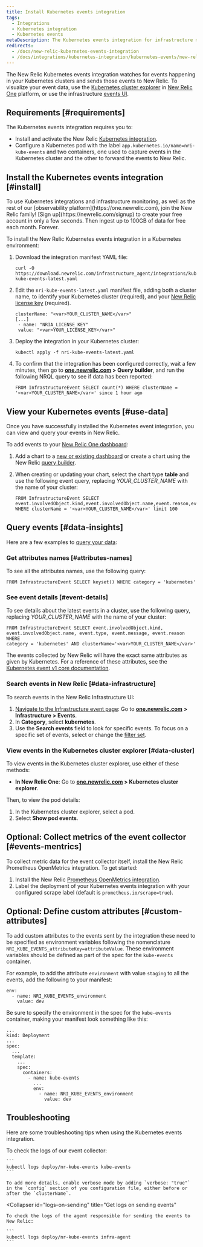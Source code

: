 ```yaml
---
title: Install Kubernetes events integration
tags:
  - Integrations
  - Kubernetes integration
  - Kubernetes events
metaDescription: The Kubernetes events integration for infrastructure monitoring watches for events happening in Kubernetes clusters and sends them to New Relic.
redirects:
  - /docs/new-relic-kubernetes-events-integration
  - /docs/integrations/kubernetes-integration/kubernetes-events/new-relic-kubernetes-events-integration
---
```


The New Relic Kubernetes events integration watches for events happening in your Kubernetes clusters and sends those events to New Relic. To visualize your event data, use the [Kubernetes cluster explorer](/docs/integrations/kubernetes-integration/cluster-explorer/kubernetes-cluster-explorer) in [New Relic One](/docs/new-relic-one/use-new-relic-one/get-started/introduction-new-relic-one) platform, or use the infrastructure [events UI](/docs/infrastructure/new-relic-infrastructure/infrastructure-ui-pages/infrastructure-events-page-live-feed-every-config-change).

## Requirements [#requirements]

The Kubernetes events integration requires you to:

* Install and activate the New Relic [Kubernetes integration](/docs/integrations/kubernetes-integration/installation/kubernetes-installation-configuration).
* Configure a Kubernetes pod with the label `app.kubernetes.io/name=nri-kube-events` and two containers, one used to capture events in the Kubernetes cluster and the other to forward the events to New Relic.

## Install the Kubernetes events integration [#install]

<Callout variant="tip">
  To use Kubernetes integrations and infrastructure monitoring, as well as the rest of our [observability platform](https://one.newrelic.com), join the New Relic family! [Sign up](https://newrelic.com/signup) to create your free account in only a few seconds. Then ingest up to 100GB of data for free each month. Forever.
</Callout>

To install the New Relic Kubernetes events integration in a Kubernetes environment:

1. Download the integration manifest YAML file:

   ```
   curl -O https://download.newrelic.com/infrastructure_agent/integrations/kubernetes/nri-kube-events-latest.yaml
   ```
2. Edit the `nri-kube-events-latest.yaml` manifest file, adding both a cluster name, to identify your Kubernetes cluster (required), and your [New Relic license key](/docs/accounts-partnerships/accounts/account-setup/license-key) (required).

   ```
   clusterName: "<var>YOUR_CLUSTER_NAME</var>"
   [...]
   	- name: "NRIA_LICENSE_KEY"
   	value: "<var>YOUR_LICENSE_KEY</var>"
   ```
3. Deploy the integration in your Kubernetes cluster:

   ```
   kubectl apply -f nri-kube-events-latest.yaml
   ```
4. To confirm that the integration has been configured correctly, wait a few minutes, then go to **[one.newrelic.com](https://one.newrelic.com) > Query builder**, and run the following NRQL query to see if data has been reported:

   ```
   FROM InfrastructureEvent SELECT count(*) WHERE clusterName = '<var>YOUR_CLUSTER_NAME</var>' since 1 hour ago
   ```

## View your Kubernetes events [#use-data]

Once you have successfully installed the Kubernetes event integration, you can view and query your events in New Relic.

To add events to your [New Relic One dashboard](/docs/dashboards/new-relic-one-dashboards/get-started/introduction-new-relic-one-dashboards):

1. Add a chart to a [new or existing dashboard](/docs/query-your-data/explore-query-data/dashboards/introduction-dashboards/) or create a chart using the New Relic [query builder](/docs/chart-builder/use-chart-builder/get-started/introduction-chart-builder).
2. When creating or updating your chart, select the chart type **table** and use the following event query, replacing <var>YOUR_CLUSTER_NAME</var> with the name of your cluster:

   ```
   FROM InfrastructureEvent SELECT
   event.involvedObject.kind,event.involvedObject.name,event.reason,event.message 
   WHERE clusterName = '<var>YOUR_CLUSTER_NAME</var>' limit 100
   ```

## Query events [#data-insights]

Here are a few examples to [query your data](/docs/using-new-relic/data/understand-data/query-new-relic-data):

### Get attributes names [#attributes-names]

To see all the attributes names, use the following query:

```
FROM InfrastructureEvent SELECT keyset() WHERE category = 'kubernetes'
```

### See event details [#event-details]

To see details about the latest events in a cluster, use the following query, replacing <var>YOUR_CLUSTER_NAME</var> with the name of your cluster:

```
FROM InfrastructureEvent SELECT event.involvedObject.kind, 
event.involvedObject.name, event.type, event.message, event.reason WHERE 
category = 'kubernetes' AND clusterName='<var>YOUR_CLUSTER_NAME</var>'​
```

The events collected by New Relic will have the exact same attributes as given by Kubernetes. For a reference of these attributes, see the [Kubernetes event v1 core documentation](https://kubernetes.io/docs/reference/generated/kubernetes-api/v1.19/#event-v1-core).

### Search events in New Relic [#data-infrastructure]

To search events in the New Relic Infrastructure UI:

1. [Navigate to the Infrastructure event page](http://one.newrelic.com): Go to [**one.newrelic.com**](http://one.newrelic.com) **> Infrastructure** **> Events**.
2. In **Category**, select **kubernetes**.
3. Use the <Icon name="fe-search"/>
   **Search events** field to look for specific events. To focus on a specific set of events, select or change the [filter set](/docs/scopes-organize-your-infrastructure).

### View events in the Kubernetes cluster explorer [#data-cluster]

To view events in the Kubernetes cluster explorer, use either of these methods:

* **In New Relic One**: Go to **[one.newrelic.com](http://one.newrelic.com) > Kubernetes cluster explorer**.

Then, to view the pod details:

1. In the Kubernetes cluster explorer, select a pod.
2. Select **Show pod events**.

## Optional: Collect metrics of the event collector [#events-mentrics]

To collect metric data for the event collector itself, install the New Relic Prometheus OpenMetrics integration. To get started:

1. Install the New Relic [Prometheus OpenMetrics integration](/docs/integrations/prometheus-integrations/prometheus-kubernetes/new-relic-prometheus-openmetrics-integration-kubernetes).
2. Label the deployment of your Kubernetes events integration with your configured scrape label (default is `prometheus.io/scrape=true`).

## Optional: Define custom attributes [#custom-attributes]

To add custom attributes to the events sent by the integration these need to be specified as environment variables following the nomenclature `NRI_KUBE_EVENTS_attributeKey=attributeValue`. These environment variables should be defined as part of the spec for the `kube-events` container.

For example, to add the attribute `environment` with value `staging` to all the events, add the following to your manifest:

```
env: 
  - name: NRI_KUBE_EVENTS_environment 
    value: dev
```

Be sure to specify the environment in the spec for the `kube-events` container, making your manifest look something like this:

```
...
kind: Deployment
...
spec:
  ...
  template:
    ...
    spec:
      containers:
        - name: kube-events
          ...
          env:
            - name: NRI_KUBE_EVENTS_environment
              value: dev
```

## Troubleshooting

Here are some troubleshooting tips when using the Kubernetes events integration.

<CollapserGroup>
  <Collapser
    id="logs-on-collection"
    title="Get logs on event collection"
  >
    To check the logs of our event collector:

    ```
    kubectl logs deploy/nr-kube-events kube-events
    ```

    To add more details, enable verbose mode by adding `verbose: "true"` in the `config` section of you configuration file, either before or after the `clusterName`.
  </Collapser>

  <Collapser
    id="logs-on-sending"
    title="Get logs on sending events"
  >
    To check the logs of the agent responsible for sending the events to New Relic:

    ```
    kubectl logs deploy/nr-kube-events infra-agent
    ```
  </Collapser>
</CollapserGroup>
